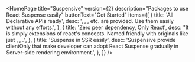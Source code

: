 
<HomePage
  title="Suspensive"
  version={2}
  description="Packages to use React Suspense easily"
  buttonText="Get Started"
  items={[
    {
      title: 'All Declarative APIs ready',
      desc: '<Suspense/>, <ErrorBoundary/>, <ErrorBoundaryGroup/>, etc. are provided. Use them easily without any efforts.',
    },
    {
      title: 'Zero peer dependency, Only React',
      desc: "It is simply extensions of react's concepts. Named friendly with originals like just <Suspense/>, <ErrorBoundary/>, <ErrorBoundaryGroup/>.",
    },
    {
      title: 'Suspense in SSR easily',
      desc: 'Suspensive provide clientOnly that make developer can adopt React Suspense gradually in Server-side rendering environment.',
    },
  ]}
/>

